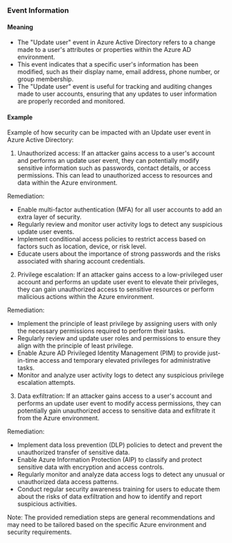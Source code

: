 
### Event Information

#### Meaning

- The "Update user" event in Azure Active Directory refers to a change made to a user's attributes or properties within the Azure AD environment.
- This event indicates that a specific user's information has been modified, such as their display name, email address, phone number, or group membership.
- The "Update user" event is useful for tracking and auditing changes made to user accounts, ensuring that any updates to user information are properly recorded and monitored.

#### Example

Example of how security can be impacted with an Update user event in Azure Active Directory:

1. Unauthorized access: If an attacker gains access to a user's account and performs an update user event, they can potentially modify sensitive information such as passwords, contact details, or access permissions. This can lead to unauthorized access to resources and data within the Azure environment.

Remediation:
- Enable multi-factor authentication (MFA) for all user accounts to add an extra layer of security.
- Regularly review and monitor user activity logs to detect any suspicious update user events.
- Implement conditional access policies to restrict access based on factors such as location, device, or risk level.
- Educate users about the importance of strong passwords and the risks associated with sharing account credentials.

2. Privilege escalation: If an attacker gains access to a low-privileged user account and performs an update user event to elevate their privileges, they can gain unauthorized access to sensitive resources or perform malicious actions within the Azure environment.

Remediation:
- Implement the principle of least privilege by assigning users with only the necessary permissions required to perform their tasks.
- Regularly review and update user roles and permissions to ensure they align with the principle of least privilege.
- Enable Azure AD Privileged Identity Management (PIM) to provide just-in-time access and temporary elevated privileges for administrative tasks.
- Monitor and analyze user activity logs to detect any suspicious privilege escalation attempts.

3. Data exfiltration: If an attacker gains access to a user's account and performs an update user event to modify access permissions, they can potentially gain unauthorized access to sensitive data and exfiltrate it from the Azure environment.

Remediation:
- Implement data loss prevention (DLP) policies to detect and prevent the unauthorized transfer of sensitive data.
- Enable Azure Information Protection (AIP) to classify and protect sensitive data with encryption and access controls.
- Regularly monitor and analyze data access logs to detect any unusual or unauthorized data access patterns.
- Conduct regular security awareness training for users to educate them about the risks of data exfiltration and how to identify and report suspicious activities.

Note: The provided remediation steps are general recommendations and may need to be tailored based on the specific Azure environment and security requirements.

